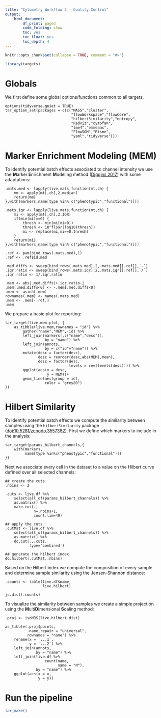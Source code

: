 ```yaml
---
title: "Cytometry Workflow 2 - Quality Control"
output: 
    html_document:
        df_print: paged
        code_folding: show
        toc: yes
        toc_float: yes
        toc_depth: 4
---
```


```r
knitr::opts_chunk$set(collapse = TRUE, comment = "#>")
```

```r
library(targets)
```

# Globals

We first define some global options/functions common to all targets.

```targets
options(tidyverse.quiet = TRUE)
tar_option_set(packages = c(c("MASS","cluster",
                              "flowWorkspace","flowCore",
                              "hilbertSimilarity","entropy",
                              "Radviz","cytofan",
                              "lme4","emmeans",
                              "FlowSOM","Rtsne",
                              "yaml","tidyverse")))
```

# Marker Enrichment Modeling (MEM)

To identify potential batch effects associated to channel intensity we use the **M**arker **E**nrichment **M**odeling method ([Diggins 2017](https://doi.org/10.1038/nmeth.4149)) with some adaptations:

```targets
.mats.med <- lapply(live.mats,function(mt,ch) {
    mm <- apply(mt[,ch],2,median)
    return(mm)
},with(markers,name[type %in% c("phenotypic","functional")]))

.mats.iqr <- lapply(live.mats,function(mt,ch) {
    mi <- apply(mt[,ch],2,IQR)
    if(min(mi)==0) {
        thresh <- min(mi[mi>0])
        thresh <- 10^floor(log10(thresh))
        mi <- replace(mi,mi==0,thresh)
    }
    return(mi)
},with(markers,name[type %in% c("phenotypic","functional")]))

.ref <- pam(bind_rows(.mats.med),1)
.ref <- .ref$id.med

.med.diffs <- sweep(bind_rows(.mats.med),2,.mats.med[[.ref]],`-`)
.iqr.ratio <- sweep(bind_rows(.mats.iqr),2,.mats.iqr[[.ref]],`/`)
.iqr.ratio <- 1/.iqr.ratio

.mem <- abs(.med.diffs)+.iqr.ratio-1
.mem[.med.diffs<0] <- -.mem[.med.diffs<0]
.mem <- asinh(.mem)
rownames(.mem) <- names(.mats.med)
.mem <- .mem[-.ref,]
.mem
```

We prepare a basic plot for reporting:

```targets
tar_target(live.mem.plot, {
    as_tibble(live.mem,rownames = "id") %>% 
        gather("name","MEM",-id) %>% 
        left_join(markers[,c("name","desc")],
                  by = "name") %>% 
        left_join(annots,
                  by = c("id"="name")) %>% 
        mutate(desc = factor(desc),
               desc = reorder(desc,abs(MEM),mean),
               desc = factor(desc,
                             levels = rev(levels(desc)))) %>% 
        ggplot(aes(x = desc,
                   y = MEM))+
        geom_line(aes(group = id),
                  color = "grey80")
})
```

# Hilbert Similarity

To identify potential batch effects we compute the similarity between samples using the `hilbertSimilarity` package ([doi:10.5281/zenodo.3557362](https://zenodo.org/record/3557362)). First we define which markers to include in the analysis:

```targets
tar_target(params_hilbert_channels,{
    with(markers,
         name[type %in%c("phenotypic","functional")])
})
```

Next we associate every cell in the dataset to a value on the Hilbert curve defined over all selected channels:

```targets
## create the cuts 
.nbins <- 2

.cuts <- live.df %>% 
    select(all_of(params_hilbert_channels)) %>% 
    as.matrix() %>% 
    make.cut(.,
             n=.nbins+1,
             count.lim=40)

## apply the cuts
.cutMat <- live.df %>% 
    select(all_of(params_hilbert_channels)) %>% 
    as.matrix() %>% 
    do.cut(.,.cuts,
           type='combined')

## generate the hilbert index
do.hilbert(.cutMat,.nbins)
```

Based on the Hilbert index we compute the composition of every sample and determine sample similarity using the Jensen-Shannon distance:

```targets
.counts <- table(live.df$name,
                 live.hilbert)

js.dist(.counts)
```

To visualize the similarity between samples we create a simple projection using the **M**ulti**D**imensional **S**caling method:

```targets
.proj <- isoMDS(live.hilbert.dist)

as_tibble(.proj$points,
          .name_repair = "universal",
          rownames = "name") %>% 
    rename(x = `...1`,
           y = `...2`) %>% 
    left_join(annots,
              by = "name") %>% 
    left_join(live.df %>% 
                  count(name,
                        name = "N"),
              by = "name") %>% 
    ggplot(aes(x = x,
               y = y))
```

# Run the pipeline

```r
tar_make()
```
